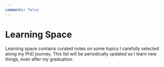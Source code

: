 ```yaml
---
comments: false
---
```


# Learning Space

Learning space contains curated notes on some topics I carefully selected along my PhD journey. This list will be periodically updated as I learn new things, even after my graduation.
